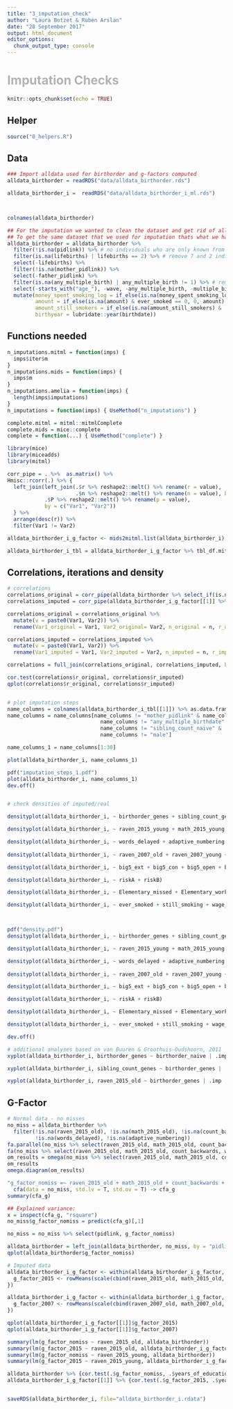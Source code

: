 ```yaml
---
title: "3_imputation_check"
author: "Laura Botzet & Ruben Arslan"
date: "28 September 2017"
output: html_document
editor_options: 
  chunk_output_type: console
---
```


# <span style="color:#B3B3B3">Imputation Checks</span> {.tabset}

```r
knitr::opts_chunk$set(echo = TRUE)
```

## Helper
```r
source("0_helpers.R")
```


## Data
```r
### Import alldata used for birthorder and g-factors computed
alldata_birthorder = readRDS("data/alldata_birthorder.rds")

alldata_birthorder_i =  readRDS("data/alldata_birthorder_i_ml.rds")



colnames(alldata_birthorder)

## For the imputation we wanted to clean the dataset and get rid of all uninteresting data
## To get the same dataset that we used for imputation thats what we have to do again:
alldata_birthorder = alldata_birthorder %>%
  filter(!is.na(pidlink)) %>% # no individuals who are only known from the pregnancy file
  filter(is.na(lifebirths) | lifebirths == 2) %>% # remove 7 and 2 individuals who are known as stillbirth or miscarriage but still have PID
  select(-lifebirths) %>% 
  filter(!is.na(mother_pidlink)) %>% 
  select(-father_pidlink) %>% 
  filter(is.na(any_multiple_birth) | any_multiple_birth != 1) %>% # remove 7 and 2 individuals who are known as stillbirth or miscarriage but still have PID
  select(-starts_with("age_"), -wave, -any_multiple_birth, -multiple_birth) %>% 
  mutate(money_spent_smoking_log = if_else(is.na(money_spent_smoking_log) & ever_smoked == 0, 0, money_spent_smoking_log),
         amount = if_else(is.na(amount) & ever_smoked == 0, 0, amount),
         amount_still_smokers = if_else(is.na(amount_still_smokers) &  still_smoking == 0, 0, amount_still_smokers),
         birthyear = lubridate::year(birthdate))
```


## Functions needed

```r

n_imputations.mitml = function(imps) {
  imps$iter$m
}
n_imputations.mids = function(imps) {
  imps$m
}
n_imputations.amelia = function(imps) {
  length(imps$imputations)
}
n_imputations = function(imps) { UseMethod("n_imputations") }

complete.mitml = mitml::mitmlComplete
complete.mids = mice::complete
complete = function(...) { UseMethod("complete") }

library(mice)
library(miceadds)
library(mitml)

corr_pipe = . %>%  as.matrix() %>% 
Hmisc::rcorr(.) %>% {
  left_join(left_join(.$r %>% reshape2::melt() %>% rename(r = value), 
                      .$n %>% reshape2::melt() %>% rename(n = value), by = c("Var1", "Var2")),
            .$P %>% reshape2::melt() %>% rename(p = value), 
            by = c("Var1", "Var2"))
  } %>% 
  arrange(desc(r)) %>% 
  filter(Var1 != Var2)

alldata_birthorder_i_g_factor <- mids2mitml.list(alldata_birthorder_i)

alldata_birthorder_i_tbl = alldata_birthorder_i_g_factor %>% tbl_df.mitml.list

```

## Correlations, iterations and density {.active}
```r
# correlations
correlations_original = corr_pipe(alldata_birthorder %>% select_if(is.numeric))
correlations_imputed = corr_pipe(alldata_birthorder_i_g_factor[[1]] %>% select_if(is.numeric))

correlations_original = correlations_original %>%
  mutate(v = paste0(Var1, Var2)) %>%
  rename(Var1_original = Var1, Var2_original= Var2, n_original = n, r_original = r, p_original = p)

correlations_imputed = correlations_imputed %>%
  mutate(v = paste0(Var1, Var2)) %>%
  rename(Var1_imputed = Var1, Var2_imputed = Var2, n_imputed = n, r_imputed = r, p_imputed = p)

correlations = full_join(correlations_original, correlations_imputed, by = "v")

cor.test(correlations$r_original, correlations$r_imputed)
qplot(correlations$r_original, correlations$r_imputed)


# plot imputation steps
name_columns = colnames(alldata_birthorder_i_tbl[[1]]) %>% as.data.frame 
name_columns = name_columns[name_columns != "mother_pidlink" & name_columns != "age" &
                              name_columns != "any_multiple_birthdate" &
                              name_columns != "sibling_count_naive" &
                              name_columns != "male"]

name_columns_1 = name_columns[1:30]

plot(alldata_birthorder_i, name_columns_1)

pdf("imputation_steps_1.pdf")
plot(alldata_birthorder_i, name_columns_1)
dev.off()


# check densities of imputed/real

densityplot(alldata_birthorder_i, ~ birthorder_genes + sibling_count_genes + birthorder_naive)

densityplot(alldata_birthorder_i, ~ raven_2015_young + math_2015_young + raven_2015_old + math_2015_old)

densityplot(alldata_birthorder_i, ~ words_delayed + adaptive_numbering + count_backwards)
            
densityplot(alldata_birthorder_i, ~ raven_2007_old + raven_2007_young + math_2007_young + math_2007_old)

densityplot(alldata_birthorder_i, ~ big5_ext + big5_con + big5_open + big5_neu + big5_agree)

densityplot(alldata_birthorder_i, ~ riskA + riskB)

densityplot(alldata_birthorder_i, ~ Elementary_missed + Elementary_worked + attended_school + years_of_education + Self_employed)

densityplot(alldata_birthorder_i, ~ ever_smoked + still_smoking + wage_last_month_log + wage_last_year_log)



pdf("density.pdf")
densityplot(alldata_birthorder_i, ~ birthorder_genes + sibling_count_genes + birthorder_naive)

densityplot(alldata_birthorder_i, ~ raven_2015_young + math_2015_young + raven_2015_old + math_2015_old)

densityplot(alldata_birthorder_i, ~ words_delayed + adaptive_numbering + count_backwards)
            
densityplot(alldata_birthorder_i, ~ raven_2007_old + raven_2007_young + math_2007_young + math_2007_old)

densityplot(alldata_birthorder_i, ~ big5_ext + big5_con + big5_open + big5_neu + big5_agree)

densityplot(alldata_birthorder_i, ~ riskA + riskB)

densityplot(alldata_birthorder_i, ~ Elementary_missed + Elementary_worked + attended_school + years_of_education + Self_employed)

densityplot(alldata_birthorder_i, ~ ever_smoked + still_smoking + wage_last_month_log + wage_last_year_log)

dev.off()

# additional analyses based on van Buuren & Groothuis-Oudshoorn, 2011
xyplot(alldata_birthorder_i, birthorder_genes ~ birthorder_naive | .imp , pch = 20, cex = 1.4)

xyplot(alldata_birthorder_i, sibling_count_genes ~ birthorder_genes | .imp , pch = 20, cex = 1.4)

xyplot(alldata_birthorder_i, raven_2015_old ~ birthorder_genes | .imp , pch = 20, cex = 1.4)

```


## G-Factor
```r
# Normal data - no misses
no_miss = alldata_birthorder %>%
  filter(!is.na(raven_2015_old), !is.na(math_2015_old), !is.na(count_backwards),
         !is.na(words_delayed), !is.na(adaptive_numbering))
fa.parallel(no_miss %>% select(raven_2015_old, math_2015_old, count_backwards, words_delayed, adaptive_numbering) %>% data.frame())
fa(no_miss %>% select(raven_2015_old, math_2015_old, count_backwards, words_delayed, adaptive_numbering) %>% data.frame(), nfactors = 1)
om_results = omega(no_miss %>% select(raven_2015_old, math_2015_old, count_backwards, words_delayed, adaptive_numbering) %>% data.frame(), nfactors = 1, sl = F)
om_results
omega.diagram(om_results)

"g_factor_nomiss =~ raven_2015_old + math_2015_old + count_backwards +  words_delayed + adaptive_numbering" %>%
  cfa(data = no_miss, std.lv = T, std.ov = T) -> cfa_g
summary(cfa_g)

## Explained variance:
x = inspect(cfa_g, "rsquare")
no_miss$g_factor_nomiss = predict(cfa_g)[,1]

no_miss = no_miss %>% select(pidlink, g_factor_nomiss)

alldata_birthorder = left_join(alldata_birthorder, no_miss, by = "pidlink")
qplot(alldata_birthorder$g_factor_nomiss)

# Imputed data
alldata_birthorder_i_g_factor <- within(alldata_birthorder_i_g_factor, {
  g_factor_2015 <- rowMeans(scale(cbind(raven_2015_old, math_2015_old, count_backwards,  words_delayed, adaptive_numbering)))
})

alldata_birthorder_i_g_factor <- within(alldata_birthorder_i_g_factor, {
  g_factor_2007 <- rowMeans(scale(cbind(raven_2007_old, math_2007_old, count_backwards,  words_delayed, adaptive_numbering)))
})

qplot(alldata_birthorder_i_g_factor[[1]]$g_factor_2015)
qplot(alldata_birthorder_i_g_factor[[1]]$g_factor_2007)

summary(lm(g_factor_nomiss ~ raven_2015_old, alldata_birthorder))
summary(lm(g_factor_2015 ~ raven_2015_old, alldata_birthorder_i_g_factor[[1]]))
summary(lm(g_factor_nomiss ~ raven_2015_young, alldata_birthorder))
summary(lm(g_factor_2015 ~ raven_2015_young, alldata_birthorder_i_g_factor[[1]]))

alldata_birthorder %>% {cor.test(.$g_factor_nomiss, .$years_of_education)}
alldata_birthorder_i_g_factor[[1]] %>% {cor.test(.$g_factor_2015, .$years_of_education)}


saveRDS(alldata_birthorder_i, file="alldata_birthorder_i.rdata")
```
